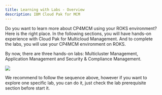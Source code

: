 ```yaml
---
title: Learning with Labs - Overview
description: IBM Cloud Pak for MCM
---
```


Do you want to learn more about CP4MCM using your ROKS environment? Here is the right place. In the following sections, you will have hands-on experience with Cloud Pak for Multicloud Management. And to complete the labs, you will use your CP4MCM environment on ROKS.

By now, there are three hands-on labs: Multicluster Management, Application Management and Security & Compliance Management.

![](images/labs-overview.png)

We recommend to follow the sequence above, however if you want to explore one specific lab, you can do it, just check the lab prerequisite section before start it.
